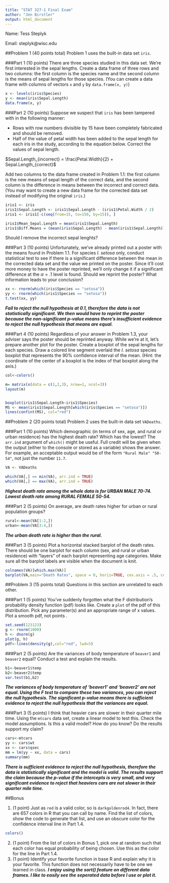 ```yaml
---
title: "STAT 327-1 Final Exam"
author: "Jen Birstler"
output: html_document
---
```


Name: Tess Steplyk

Email: steplyk@wisc.edu


##Problem 1
(40 points total) Problem 1 uses the built-in data set `iris`.

###Part 1
(10 points) There are three species studied in this data set. We're first interested in the sepal lengths. Create a data frame of three rows and two columns: the first column is the species name and the second column is the means of sepal lengths for those species. (You can create a data frame with columns of vectors `x` and `y` by `data.frame(x, y)`)

```r
x <- levels(iris$Species)
y <- mean(iris$Sepal.Length)
data.frame(x, y)
```

###Part 2
(10 points) Suppose we suspect that `iris` has been tampered with in the following manner:

- Rows with row numbers divisible by 15 have been completely fabricated and should be removed.
- Half of the value of petal width has been added to the sepal length for each iris in the study, according to the equation below. Correct the values of sepal length.

$Sepal.Length_{incorrect} = \frac{Petal.Width}{2} + Sepal.Length_{correct}$

Add two columns to the data frame created in Problem 1.1: the first column is the new means of sepal length of the correct data, and the second column is the difference in means between the incorrect and correct data. (You may want to create a new data frame for the corrected data set instead of modifying the original `iris`.)

```r
iris1 <- iris
iris1$Sepal.Length <- iris1$Sepal.Length - (iris1$Petal.Width / 2)
iris1 <- iris1[-c(seq(from=15, to=150, by=15)), ]

iris1$Mean_Sepal.Length = mean(iris1$Sepal.Length)
iris1$Diff.Means = (mean(iris$Sepal.Length) - mean(iris1$Sepal.Length))
```
Should I remove the incorrect sepal lenghts?

###Part 3
(10 points) Unfortunately, we've already printed out a poster with the means found in Problem 1.1. For species *I. setosa* only, conduct statistical test to see if there is a significant difference between the mean in the corrected data set and the value we printed on the poster. Since it'll cost more money to have the poster reprinted, we'll only change it if a significant difference at the $\alpha = .1$ level is found. Should we reprint the poster? What information leads to your conclusion?

```r
xx <- rnorm(which(iris$Species == "setosa")) 
yy <- rnorm(which(iris1$Species == "setosa"))
t.test(xx, yy)
```
***Fail to reject the null hypothesis at 0.1, therefore the data is not statistically significant. We then would have to reprint the poster because the non-significant p-value means there's insufficient evidence to reject the null hypothesis that means are equal.***

###Part 4
(10 points) Regardless of your answer in Problem 1.3, your adviser says the poster should be reprinted anyway. While we're at it, let's prepare another plot for the poster. Create a boxplot of the sepal lengths for each species. Draw a colored line segment overlaid the *I. setosa* species boxplot that represents the 90% confidence interval of the mean. (Hint: the coordinate of the center of a boxplot is the index of that boxplot along the axis.)

```r
col<-colors()

m= matrix(x(data = c(1,2,3), nrow=1, ncol=3))
layout(m)


boxplot(iris1$Sepal.Length~iris1$Species)
MS <- mean(iris1$Sepal.Length[which(iris$Species == "setosa")])
lines(confint(MS), col="red")


```


##Problem 2
(20 points total) Problem 2 uses the built-in data set `VADeaths`.

###Part 1
(10 points) Which demographic (in terms of sex, age, and rural or urban residence) has the highest death rate? Which has the lowest? The `arr.ind` argument of `which()` might be useful. Full credit will be given when the output (either to the console or stored as a variable) shows the answer. For example, an acceptable output would be of the form `"Rural Male" "50-54"`, not just the number `11.7`.

```r
VA <- VADeaths

which(VA[,] == min(VA), arr.ind = TRUE) 
which(VA[,] == max(VA), arr.ind = TRUE)

```
***Highest death rate among the whole data is for URBAN MALE 70-74. Lowest death rate among RURAL FEMALE 50-54.***


###Part 2
(5 points) On average, are death rates higher for urban or rural population groups?

```r
rural<-mean(VA[1:2,])
urban<-mean(VA[3:4,])
```
***The urban death rate is higher than the rural.***


###Part 3
(5 points) Plot a horizontal stacked barplot of the death rates. There should be one barplot for each column (sex, and rural or urban residence) with "layers" of each barplot representing age categories. Make sure all the barplot labels are visible when the document is knit.

```r
colnames(VA)[which.max(VA)]
barplot(VA,main="Death Rates", space = 0, horiz=TRUE, cex.axis = .5, cex.names = .5)
```

##Problem 3
(15 points total) Questions in this section are unrelated to each other.

###Part 1
(5 points) You've suddenly forgotten what the F distribution's probability density function (pdf) looks like. Create a `plot` of the pdf of this distribution. Pick any parameter(s) and an appropriate range of x values. Plot a smooth pdf, not points .

```r
set.seed(123123)
g <- rnorm(1000)
h <- dnorm(g)
plot(g, h)
pdf<-lines(density(g),col="red", lwd=5)
```

###Part 2
(5 points) Are the variances of body temperature of `beaver1` and `beaver2` equal? Conduct a test and explain the results.

```r
b1<-beaver1$temp
b2<-beaver2$temp
var.test(b1,b2)
```
***The variances of body temperature of 'beaver1' and 'beaver2' are not equal. Using the F test to compare these two variances, you can reject the null hypothesis. The significant p-value means there is sufficient evidence to reject the null hypothesis that the variances are equal.***

###Part 3
(5 points) I think that heavier cars are slower in their quarter mile time. Using the `mtcars` data set, create a linear model to test this. Check the model assumptions. Is this a valid model? How do you know? Do the results support my claim?

```r
cars<-mtcars
yy <- cars$wt
xx <- cars$qsec
mm = lm(yy ~ xx, data = cars)
summary(mm)
```
***There is sufficient evidence to reject the null hypothesis, therefore the data is statistically significant and the model is valid. The results support the claim because the p-value if the intercepts is very small, and very significant evidence to reject that heaviers cars are not slower in their quarter mile time.***


##Bonus

1. (1 point) Just as `red` is a valid color, so is `darkgoldenrod4`. In fact, there are 657 colors in R that you can call by name. Find the list of colors, show the code to generate that list, and use an obscure color for the confidence interval line in Part 1.4.
```r
colors()
```
2. (1 point) From the list of colors in Bonus 1, pick one at random such that each color has equal probability of being chosen. Use this as the color for the line in Part 1.4.
3. (1 point) Identify your favorite function in base R and explain why it is your favorite. This function does not necessarily have to be one we learned in class.
***I enjoy using the sort() feature on different data frames. I like to easily see the seperated data before I use or plot it.***